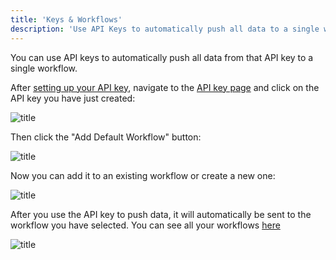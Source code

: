 ```yaml
---
title: 'Keys & Workflows'
description: 'Use API Keys to automatically push all data to a single workflow'
---
```


You can use API keys to automatically push all data from that API key to a single workflow.

After [setting up your API key](/api-key-setup), navigate to the [API key page](https://lab.lytix.co/home/settings/api-keys/) and click on the API key you have just created:

![title](/images/apiKeysAndWorkflows/clickEdit.png)

Then click the "Add Default Workflow" button:

![title](/images/apiKeysAndWorkflows/clickDefaultWorkflow.png)

Now you can add it to an existing workflow or create a new one:

![title](/images/apiKeysAndWorkflows/createOrAddToExistingWorkflow.png)

After you use the API key to push data, it will automatically be sent to the workflow you have selected. You can see all your workflows [here](https://lab.lytix.co/home/workflows/)

![title](/images/apiKeysAndWorkflows/workflowExample.png)
